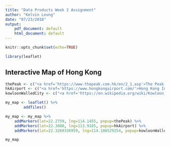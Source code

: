 ```yaml
---
title: "Data Products Week 2 Assignment"
author: "Kelvin Leung"
date: "07/23/2018"
output: 
    pdf_document: default
    html_document: default
---
```


```r
knitr::opts_chunk$set(echo=TRUE)
```

```r
library(leaflet)
```

## Interactive Map of Hong Kong 
```r
thePeak <- c("<a href='https://www.thepeak.com.hk/en/2_1.asp'>The Peak, Hong Kong</a>")
hkAirport <- c("<a href='https://www.hongkongairport.com/'>Hong Kong International Airport</a>")
kowloonWalledCity <- c("<a href='https://en.wikipedia.org/wiki/Kowloon_Walled_City'>Kowloon Walled City (from Wikipeidia)</a>")

my_map <- leaflet() %>% 
        addTiles()

my_map <- my_map %>%
    addMarkers(lat=22.2759, lng=114.1455, popup=thePeak) %>%
    addMarkers(lat=22.3080, lng=113.9185, popup=hkAirport) %>%
    addMarkers(lat=22.3260336959, lng=114.186529254, popup=kowloonWalledCity)

my_map
```    

